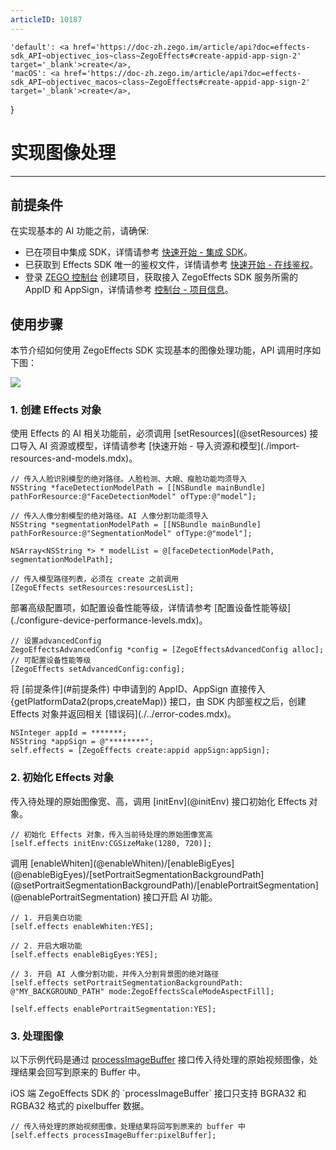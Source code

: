 ```yaml
---
articleID: 10187
---
```



    'default': <a href='https://doc-zh.zego.im/article/api?doc=effects-sdk_API~objectivec_ios~class~ZegoEffects#create-appid-app-sign-2' target='_blank'>create</a>,
    'macOS': <a href='https://doc-zh.zego.im/article/api?doc=effects-sdk_API~objectivec_macos~class~ZegoEffects#create-appid-app-sign-2' target='_blank'>create</a>,
}


# 实现图像处理

---

## 前提条件

在实现基本的 AI 功能之前，请确保:

- 已在项目中集成 SDK，详情请参考 [快速开始 - 集成 SDK](./import-the-sdk.mdx)。
- 已获取到 Effects SDK 唯一的鉴权文件，详情请参考 [快速开始 - 在线鉴权](./online-authentication.mdx)。
- 登录 [ZEGO 控制台](https://console.zego.im) 创建项目，获取接入 ZegoEffects SDK 服务所需的 AppID 和 AppSign，详情请参考 [控制台 - 项目信息](https://doc-zh.zego.im/article/12107)。


## 使用步骤

本节介绍如何使用 ZegoEffects SDK 实现基本的图像处理功能，API 调用时序如下图：

<Frame width="auto" height="auto">
  <img src="https://doc-media.zego.im/sdk-doc/Pics/AI_Vision/QuickStarts/Implemention_iOS_zh.png" />
</Frame>

### 1. 创建 Effects 对象

<Steps>
<Step title="传入 AI 资源或模型。  ">
使用 Effects 的 AI 相关功能前，必须调用 [setResources](@setResources) 接口导入 AI 资源或模型，详情请参考 [快速开始 - 导入资源和模型](./import-resources-and-models.mdx)。

```objc
// 传入人脸识别模型的绝对路径。人脸检测、大眼、瘦脸功能均须导入
NSString *faceDetectionModelPath = [[NSBundle mainBundle] pathForResource:@"FaceDetectionModel" ofType:@"model"];

// 传入人像分割模型的绝对路径。AI 人像分割功能须导入
NSString *segmentationModelPath = [[NSBundle mainBundle] pathForResource:@"SegmentationModel" ofType:@"model"];

NSArray<NSString *> * modelList = @[faceDetectionModelPath, segmentationModelPath];

// 传入模型路径列表，必须在 create 之前调用
[ZegoEffects setResources:resourcesList];
```
</Step>
<Step title="部署高级配置项">
部署高级配置项，如配置设备性能等级，详情请参考 [配置设备性能等级](./configure-device-performance-levels.mdx)。

```objc
// 设置advancedConfig
ZegoEffectsAdvancedConfig *config = [ZegoEffectsAdvancedConfig alloc];
// 可配置设备性能等级
[ZegoEffects setAdvancedConfig:config];
```
</Step>
<Step title="创建 Effects 对象">
将 [前提条件](#前提条件) 中申请到的 AppID、AppSign 直接传入 {getPlatformData2(props,createMap)} 接口，由 SDK 内部鉴权之后，创建 Effects 对象并返回相关 [错误码](./../error-codes.mdx)。

```objc
NSInteger appId = *******;
NSString *appSign = @"********";
self.effects = [ZegoEffects create:appid appSign:appSign];
```    
</Step>
</Steps>
  
### 2. 初始化 Effects 对象

<Steps>
<Step title="初始化 Effects 对象">
传入待处理的原始图像宽、高，调用 [initEnv](@initEnv) 接口初始化 Effects 对象。

```objc
// 初始化 Effects 对象，传入当前待处理的原始图像宽高
[self.effects initEnv:CGSizeMake(1280, 720)];
```
</Step>
<Step title="开启 AI 功能">
调用 [enableWhiten](@enableWhiten)/[enableBigEyes](@enableBigEyes)/[setPortraitSegmentationBackgroundPath](@setPortraitSegmentationBackgroundPath)/[enablePortraitSegmentation](@enablePortraitSegmentation) 接口开启 AI 功能。

```objc
// 1. 开启美白功能
[self.effects enableWhiten:YES];

// 2. 开启大眼功能              
[self.effects enableBigEyes:YES];

// 3. 开启 AI 人像分割功能，并传入分割背景图的绝对路径
[self.effects setPortraitSegmentationBackgroundPath: @"MY_BACKGROUND_PATH" mode:ZegoEffectsScaleModeAspectFill];

[self.effects enablePortraitSegmentation:YES];
```
</Step>
</Steps>

### 3. 处理图像

以下示例代码是通过 [processImageBuffer](@processImageBuffer) 接口传入待处理的原始视频图像，处理结果会回写到原来的 Buffer 中。

<Warning title="注意">
iOS 端 ZegoEffects SDK 的 `processImageBuffer` 接口只支持 BGRA32 和 RGBA32 格式的 pixelbuffer 数据。
</Warning>

```objc
// 传入待处理的原始视频图像，处理结果将回写到原来的 buffer 中
[self.effects processImageBuffer:pixelBuffer];
```
